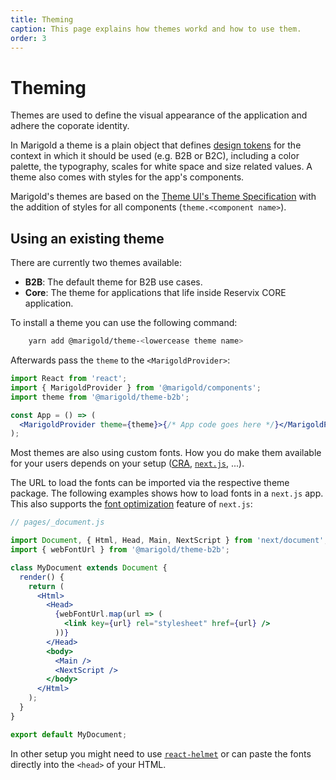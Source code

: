 ```yaml
---
title: Theming
caption: This page explains how themes workd and how to use them.
order: 3
---
```


# Theming

Themes are used to define the visual appearance of the application and adhere the coporate identity.

In Marigold a theme is a plain object that defines [design tokens](https://www.lightningdesignsystem.com/design-tokens/) for the context in which it should be used (e.g. B2B or B2C), including a color palette, the typography, scales for white space and size related values. A theme also comes with styles for the app's components.

Marigold's themes are based on the [Theme UI's Theme Specification](https://theme-ui.com/theme-spec/) with the addition of styles for all components (`theme.<component name>`).

## Using an existing theme

There are currently two themes available:

- **B2B**: The default theme for B2B use cases.
- **Core**: The theme for applications that life inside Reservix CORE application.

To install a theme you can use the following command:

```bash onlyCode
    yarn add @marigold/theme-<lowercease theme name>
```

Afterwards pass the `theme` to the `<MarigoldProvider>`:

```jsx onlyCode
import React from 'react';
import { MarigoldProvider } from '@marigold/components';
import theme from '@marigold/theme-b2b';

const App = () => (
  <MarigoldProvider theme={theme}>{/* App code goes here */}</MarigoldProvider>
);
```

Most themes are also using custom fonts. How you do make them available for your users depends on your setup ([CRA](https://create-react-app.dev/), [`next.js`](https://nextjs.org/), ...).

The URL to load the fonts can be imported via the respective theme package. The following examples shows how to load fonts in a `next.js` app. This also supports the [font optimization](https://nextjs.org/docs/basic-features/font-optimization) feature of `next.js`:

```jsx onlyCode
// pages/_document.js

import Document, { Html, Head, Main, NextScript } from 'next/document';
import { webFontUrl } from '@marigold/theme-b2b';

class MyDocument extends Document {
  render() {
    return (
      <Html>
        <Head>
          {webFontUrl.map(url => (
            <link key={url} rel="stylesheet" href={url} />
          ))}
        </Head>
        <body>
          <Main />
          <NextScript />
        </body>
      </Html>
    );
  }
}

export default MyDocument;
```

In other setup you might need to use [`react-helmet`](https://github.com/nfl/react-helmet) or can paste the fonts directly into the `<head>` of your HTML.
